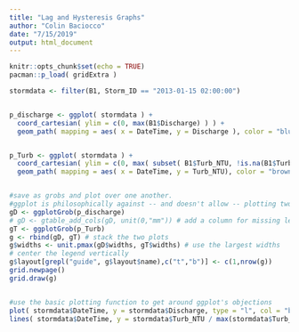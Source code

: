 ```yaml
---
title: "Lag and Hysteresis Graphs"
author: "Colin Baciocco"
date: "7/15/2019"
output: html_document
---
```


```r
knitr::opts_chunk$set(echo = TRUE)
pacman::p_load( gridExtra )
```


```r

stormdata <- filter(B1, Storm_ID == "2013-01-15 02:00:00")


p_discharge <- ggplot( stormdata ) +
  coord_cartesian( ylim = c(0, max(B1$Discharge) ) ) +
  geom_path( mapping = aes( x = DateTime, y = Discharge ), color = "blue")


p_Turb <- ggplot( stormdata ) +
  coord_cartesian( ylim = c(0, max( subset( B1$Turb_NTU, !is.na(B1$Turb_NTU) ) ) ) ) +
  geom_path( mapping = aes( x = DateTime, y = Turb_NTU), color = "brown")


#save as grobs and plot over one another.
#ggplot is philosophically against -- and doesn't allow -- plotting two datasets with different scales in the same graph. so I'll need to plot things separately.
gD <- ggplotGrob(p_discharge)
# gD <- gtable_add_cols(gD, unit(0,"mm")) # add a column for missing legend
gT <- ggplotGrob(p_Turb)
g <- rbind(gD, gT) # stack the two plots
g$widths <- unit.pmax(gD$widths, gT$widths) # use the largest widths
# center the legend vertically
g$layout[grepl("guide", g$layout$name),c("t","b")] <- c(1,nrow(g))
grid.newpage()
grid.draw(g)


#use the basic plotting function to get around ggplot's objections
plot( stormdata$DateTime, y = stormdata$Discharge, type = "l", col = "blue") 
lines( stormdata$DateTime, y = stormdata$Turb_NTU / max(stormdata$Turb_NTU), col = "brown")
```